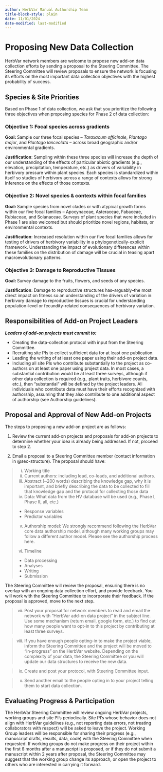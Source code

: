 ```yaml
---
author: HerbVar Manual Authorship Team
title-block-style: plain
date: 11/01/2024
date-modified: last-modified
---
```

# Proposing New Data Collection {#sec-new_data_collection}

HerbVar network members are welcome to propose new add-on data collection efforts by sending a proposal to the Steering Committee. The Steering Committee will review proposals to ensure the network is focusing its efforts on the most important data collection objectives with the highest probability of success. 

## Species & Site Priorities {#sec-species_site}

Based on Phase 1 of data collection, we ask that you prioritize the following three objectives when proposing species for Phase 2 of data collection: 

### Objective 1: Focal species across gradients

**Goal: **Sample our three focal species -- _Taraxacum officinale_, _Plantago major_, and _Plantago lanceolata_ -- across broad geographic and/or environmental gradients.

**Justification:** Sampling within these three species will increase the depth of our understanding of the effects of particular abiotic gradients (e.g., elevation, precipitation, temperature, etc.) as drivers of variability in herbivory pressure within plant species. Each species is standardized within itself so studies of herbivory across a range of contexts allows for strong inference on the effects of those contexts.

### Objective 2: Novel species & contexts within focal families

**Goal: **Sample species from novel clades or with atypical growth forms within our five focal families -- Apocynaceae, Asteraceae, Fabaceae, Rubiaceae, and Solanaceae. Surveys of plant species that were included in Phase 1 are also welcomed but should prioritize novel regions, habitats, or environmental contexts.

**Justification:** Increased resolution within our five focal families allows for testing of drivers of herbivory variability in a phylogenetically-explicit framework. Understanding the impact of evolutionary differences within these families on the distribution of damage will be crucial in teasing apart macroevolutionary patterns.

### Objective 3: Damage to Reproductive Tissues

**Goal: **Survey damage to the fruits, flowers, and seeds of any species.

**Justification:** Damage to reproductive structures has–arguably–the most direct impact on fitness so an understanding of the drivers of variation in herbivory damage to reproductive tissues is crucial for understanding population-level or fecundity-related consequences of herbivory variation.



## Responsibilities of Add-on Project Leaders

**_Leaders of add-on projects must commit to:_**

- Creating the data-collection protocol with input from the Steering Committee.
- Recruiting site PIs to collect sufficient data for at least one publication.
- Leading the writing of at least one paper using their add-on project data.
- Including all site PIs who contribute substantially to the project as co-authors on at least one paper using project data. In most cases, a substantial contribution would be at least three surveys, although if other data collection is required (e.g., plant traits, herbivore counts, etc.), then “substantial” will be defined by the project leaders. All individuals who contribute data must have their efforts recognized with authorship, assuming that they also contribute to one additional aspect of authorship (see Authorship guidelines). 

## Proposal and Approval of New Add-on Projects

The steps to proposing a new add-on project are as follows: 

1. Review the current add-on projects and proposals for add-on projects to determine whether your idea is already being addressed. If not, proceed to step 2. 

2. Email a proposal to a Steering Committee member (contact information in @sec-structure). The proposal should have: 

> i. Working title
> ii. Current authors: including lead, co-leads, and additional authors. 
> iii. Abstract (~200 words) describing the knowledge gap, why it is important, and briefly describing the data to be collected to fill that knowledge gap and the protocol for collecting those data
> iv. Data: What data from the HV database will be used (e.g., Phase I, Phase II, all, etc.)
  > - Response variables
  > - Predictor variables
> v. Authorship model: We strongly recommend following the HerbVar core data authorship model, although many working groups may follow a different author model. Please see the authorship process here.
> vi. Timeline
  > -	Data processing
  > -	Analyses
  > -	Writing
  > -	Submission

The Steering Committee will review the proposal, ensuring there is no overlap with an ongoing data collection effort, and provide feedback. You will work with the Steering Committee to incorporate their feedback. If the proposal is approved, move to the next step.

> vii. Post your proposal for network members to read and email the network with “HerbVar add-on data project” in the subject line. Use some mechanism (return email, google form, etc.) to find out how many people want to opt-in to this project by contributing at least three surveys. 

>  viii. If you have enough people opting-in to make the project viable, inform the Steering Committee and the project will be moved to “in-progress” on the HerbVar website. Depending on the complexity of your data, the Steering Committee or you will update our data structures to receive the new data.

> ix. Create and post your protocol, with Steering Committee input.

> x. Send another email to the people opting in to your project telling them to start data collection.

## Evaluating Progress & Participation  {#sec-project_review}
<!-- # Review of HerbVar Projects and Participants -->

The HerbVar Steering Committee will review ongoing HerbVar projects, working groups and site PI’s periodically. Site PI’s whose behavior does not align with HerbVar guidelines (e.g., not reporting data errors, not treating collaborators with respect) will be asked to leave the project. Working Group leaders will be responsible for sharing their progress (e.g., manuscript drafts, results, data, code) with the Steering Committee when requested. If working groups do not make progress on their project within the first 6 months after a manuscript is proposed, or if they do not submit a manuscript within 2 years after proposal, the Steering Committee may suggest that the working group change its approach, or open the project to others who are interested in carrying it forward.

